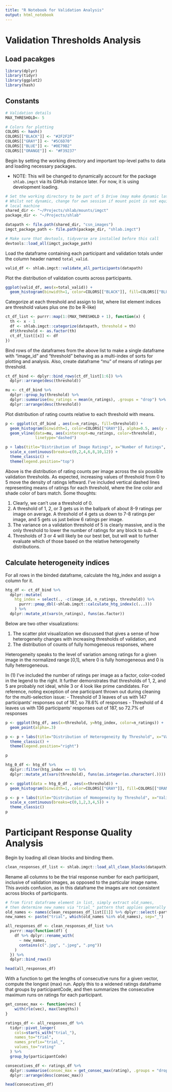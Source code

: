 ```yaml
---
title: "R Notebook for Validation Analysis"
output: html_notebook
---
```


# Validation Thresholds Analysis

## Load pacakges

```r
library(dplyr)
library(tidyr)
library(ggplot2)
library(hash)
```

## Constants

```r
# Validation details
MAX_THRESHOLD<- 5

# Colors for plotting
COLORS <- hash()
COLORS[["BLACK"]] <- "#2F2F2F"
COLORS[["GRAY"]] <- "#5C6D70"
COLORS[["BLUE"]] <- "#0E79B2"
COLORS[["ORANGE"]] <- "#F39237"
```

Begin by setting the working directory and important top-level paths to data and 
loading necessary packages.

- NOTE: This will be changed to dynamically account for the package `shlab.imgct` via
  its GitHub instance later. For now, it is using development loading.

```r
# Set the working directory to be part of S Drive (may make dynamic later?)
# Whilst not dynamic, change for own session if mount point is not equivalent on
# local machine
shared_dir <- "~/Projects/shlab/mounts/imgct"
package_dir <- "~/Projects/shlab"

datapath <- file.path(shared_dir, "csn_images")
imgct_package_path <- file.path(package_dir, "shlab.imgct")

# Make sure that devtools, tidyverse are installed before this call
devtools::load_all(imgct_package_path)
```

Load the dataframe containing each participant and validation totals under the column header named `total_valid`.

```r
valid_df <- shlab.imgct::validate_all_participants(datapath)
```

Plot the distribution of validation counts across participants.

```r
ggplot(valid_df, aes(x=total_valid)) + 
  geom_histogram(binwidth=1, color=COLORS[["BLACK"]], fill=COLORS[["BLUE"]])
```

Categorize at each threshold and assign to list, where list element indices are threshold values plus one (to be R-like)

```r
ct_df_list <- purrr::map(1:(MAX_THRESHOLD + 1), function(x) {
  th <- x - 1
  df <- shlab.imgct::categorize(datapath, threshold = th)
  df$threshold <- as.factor(th)
  ct_df_list[[x]] <- df
})
```

Bind rows of the dataframes from the above list to make a single dataframe with "image_id" and "threshold" behaving as a multi-index of sorts for plotting and analysis. Also, create dataframe "mu" of means of ratings per threshold.

```r
ct_df_bind <- dplyr::bind_rows(ct_df_list[1:6]) %>%
  dplyr::arrange(desc(threshold))

mu <- ct_df_bind %>%
  dplyr::group_by(threshold) %>% 
  dplyr::summarise(mu_ratings = mean(n_ratings), .groups = "drop") %>%
  dplyr::arrange(desc(threshold))
```

Plot distribution of rating counts relative to each threshold with means.

```r
p <- ggplot(ct_df_bind , aes(x=n_ratings, fill=threshold)) + 
  geom_histogram(binwidth=1, color=COLORS[["GRAY"]], alpha=0.5, aes(y = ..density..), position="identity") +
  geom_vline(data=mu, aes(xintercept=mu_ratings, color=threshold),
             linetype="dashed")

p + labs(title="Distribution of Image Ratings", x="Number of Ratings", y="Density") +
  scale_x_continuous(breaks=c(0,2,4,6,8,10,12)) +
  theme_classic() +
  theme(legend.position="top")
```
Above is the distribution of rating counts per image across the six possible validation thresholds. As expected, increasing values of threshold from 0 to 5 move the density of ratings leftward. I’ve included vertical dashed lines representing means of ratings for each threshold, where the line color and shade color of bars match. Some thoughts:

1. Clearly, we can’t use a threshold of 0. 
2. A threshold of 1, 2, or 3 gets us in the ballpark of about 8-9 ratings per image on average. A threshold of 4 gets us down to 7-8 ratings per image, and 5 gets us just below 6 ratings per image. 
3. The variance on a validation threshold of 5 is clearly massive, and is the only threshold to lower the number of ratings for any block to sub-4.
4. Thresholds of 3 or 4 will likely be our best bet, but will wait to further evaluate which of those based on the relative heterogeneity distributions.

## Calculate heterogeneity indices

For all rows in the binded dataframe, calculate the htg_index and assign a column for it.

```r
htg_df <- ct_df_bind %>%
  dplyr::mutate(
    htg_index = select(., -c(image_id, n_ratings, threshold)) %>%
      purrr::pmap_dbl(~shlab.imgct::calculate_htg_index(c(...)))
    ) %>%
  dplyr::mutate_at(vars(n_ratings), funs(as.factor))
```

Below are two other visualizations:

1. The scatter plot visualization we discussed that gives a sense of how heterogeneity changes with increasing thresholds of validation, and
2. The distribution of counts of fully homogeneous responses, where

Heterogeneity speaks to the level of variation among ratings for a given image in the normalized range [0,1], where 0 is fully homogeneous and 0 is fully heterogeneous.

In (1) I’ve included the number of ratings per image as a factor, color-coded in the legend to the right. It further demonstrates that thresholds of 1, 2, and 5 are probably not ideal, while 3 or 4 look like prime candidates. For reference, noting exception of one participant thrown out during cleaning for the multi-selection issue:
- Threshold of 3 leaves of us with 147 participants’ responses out of 187, so 78.6% of responses
- Threshold of 4 leaves us with 136 participants’ responses out of 187, so 72.7% of responses

```r
p <- ggplot(htg_df, aes(x=threshold, y=htg_index, color=n_ratings)) + 
  geom_point(alpha=.3)

p <- p + labs(title="Distribution of Heterogeneity By Threshold", x="Validation Threshold", y="Heterogeneity Index") +
  theme_classic() +
  theme(legend.position="right")

p
```

```r
htg_0_df <- htg_df %>% 
  dplyr::filter(htg_index == 0) %>%
  dplyr::mutate_at(vars(threshold), funs(as.integer(as.character(.))))
```

```r
p <- ggplot(data = htg_0_df , aes(x=threshold)) + 
  geom_histogram(binwidth=1, color=COLORS[["GRAY"]], fill=COLORS[["ORANGE"]], alpha=0.7)

p <- p + labs(title="Distribution of Homogeneity by Threshold", x="Validation Threshold", y="Count") +
  scale_x_continuous(breaks=c(0,1,2,3,4,5)) +
  theme_classic()
p
```

# Participant Response Quality Analysis

Begin by loading all clean blocks and binding them.

```r
clean_responses_df_list <- shlab.imgct::load_all_clean_blocks(datapath) 
```

Rename all columns to be the trial response number for each participant, inclusive of validation images, as opposed to the particular image name. This avoids confusion, as in this dataframe the images are not consistent across blocks of participants.

```r
# from first dataframe element in list, simply extract old_names,
# then determine new_names via "trial_" pattern that applies generally
old_names <- names(clean_responses_df_list[[1]] %>% dplyr::select(-participantCode))
new_names <- paste("trial", which(old_names %in% old_names), sep="_")

all_responses_df <- clean_responses_df_list %>%
  purrr::map(function(df) {
    df %>% dplyr::rename_with(
      ~ new_names, 
      contains(c(".jpg", ".jpeg", ".png"))
    )
  }) %>%
  dplyr::bind_rows()

head(all_responses_df)
```

With a function to get the lengths of consecutive runs for a given vector, compute the longest (max) run. Apply this to a widened ratings dataframe that groups by participantCode, and then summarizes the consecutive maximum runs on ratings for each participant.

```r
get_consec_max <- function(vec) {
    with(rle(vec), max(lengths))
}

ratings_df <- all_responses_df %>%
  tidyr::pivot_longer(
    cols=starts_with("trial_"),
    names_to="trial",
    names_prefix="trial_",
    values_to="rating"
  ) %>%
  group_by(participantCode)

consecutives_df <- ratings_df %>% 
  dplyr::summarise(consec_max = get_consec_max(rating), .groups = "drop") %>%
  dplyr::arrange(desc(consec_max))

head(consecutives_df)
```


